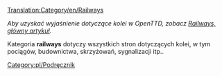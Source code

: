 [[Translation:Category/en/Railways]]


''Aby uzyskać wyjaśnienie dotyczące kolei w OpenTTD, zobacz [[pl/Manual/Base Set/Tory kolejowe|Railways, główny artykuł]].''

Kategoria '''railways''' dotyczy wszystkich stron dotyczących kolei, w tym pociągów, budownictwa, skrzyżowań, sygnalizacji itp..

<!--[[Category:Manual]]-->[[Category:pl/Podręcznik]]